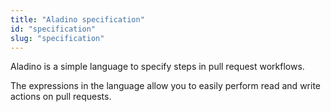 ---
title: "Aladino specification"
id: "specification"
slug: "specification"
---


Aladino is a simple language to specify steps in pull request workflows.

The expressions in the language allow you to easily perform read and write actions on pull requests.

<DocCardList items={useCurrentSidebarCategory().items} />
